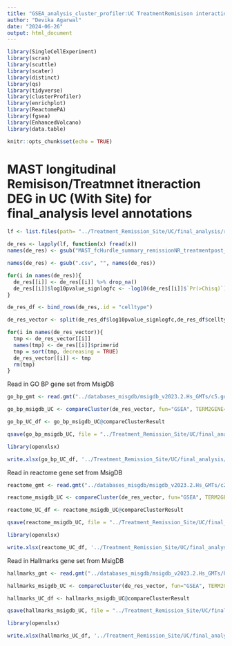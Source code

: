 ```yaml
---
title: "GSEA_analysis_cluster_profiler:UC TreatmentRemisison interaction With Site DEG"
author: "Devika Agarwal"
date: "2024-06-26"
output: html_document
---
```


```r
library(SingleCellExperiment)
library(scran)
library(scuttle)
library(scater)
library(distinct)
library(qs)
library(tidyverse)
library(clusterProfiler)
library(enrichplot)
library(ReactomePA)
library(fgsea)
library(EnhancedVolcano)
library(data.table)

knitr::opts_chunk$set(echo = TRUE)
```
# MAST longitudinal Remisison/Treatmnet itneraction DEG in UC (With Site) for final_analysis level annotations

```r
lf <- list.files(path= "../Treatment_Remission_Site/UC/final_analysis/results/", pattern="MAST_fcHurdle_summary", full.names = T)
```

```r
de_res <- lapply(lf, function(x) fread(x))
names(de_res) <- gsub("MAST_fcHurdle_summary_remissionNR_treatmentpost_with_siteUC_remission_R_NR_", "", basename(lf))
```

```r
names(de_res) <- gsub(".csv", "", names(de_res))
```


```r
for(i in names(de_res)){
  de_res[[i]] <- de_res[[i]] %>% drop_na()
  de_res[[i]]$log10pvalue_signlogfc <- -log10(de_res[[i]]$`Pr(>Chisq)`) *sign(de_res[[i]]$coef) 
}
```



```r
de_res_df <- bind_rows(de_res,.id = "celltype")
```

```r
de_res_vector <- split(de_res_df$log10pvalue_signlogfc,de_res_df$celltype)
```


```r
for(i in names(de_res_vector)){
  tmp <- de_res_vector[[i]]
  names(tmp) <- de_res[[i]]$primerid
  tmp = sort(tmp, decreasing = TRUE)
  de_res_vector[[i]] <- tmp
  rm(tmp)
}
```

Read in GO BP gene set from MsigDB

```r
go_bp_gmt <- read.gmt("../databases_misgdb/msigdb_v2023.2.Hs_GMTs/c5.go.bp.v2023.2.Hs.symbols.gmt")
```

```r
go_bp_msigdb_UC <- compareCluster(de_res_vector, fun="GSEA", TERM2GENE= go_bp_gmt, minGSSize=30,maxGSSize = 300, seed=764,eps=0,nPermSimple = 10000)
```

```r
go_bp_UC_df <- go_bp_msigdb_UC@compareClusterResult
```

```r
qsave(go_bp_msigdb_UC, file = "../Treatment_Remission_Site/UC/final_analysis/Treatment_remission_interaction_with_site_final_analysis_UC_Cluster_Profiler_Msigdb_GOBP_FGSEA_obj.qs")
```

```r
library(openxlsx)
```

```r
write.xlsx(go_bp_UC_df, '../Treatment_Remission_Site/UC/final_analysis/Treatment_remission_interaction_with_site_UC_final_analysis_Msig_DB_Go_BP_GSEA_results.xlsx')
```


Read in reactome gene set from MsigDB

```r
reactome_gmt <- read.gmt("../databases_misgdb/msigdb_v2023.2.Hs_GMTs/c2.cp.reactome.v2023.2.Hs.symbols.gmt")
```

```r
reactome_msigdb_UC <- compareCluster(de_res_vector, fun="GSEA", TERM2GENE= reactome_gmt, minGSSize=20,maxGSSize = 300, seed=764,eps=0,nPermSimple = 10000)
```

```r
reactome_UC_df <- reactome_msigdb_UC@compareClusterResult
```

```r
qsave(reactome_msigdb_UC, file = "../Treatment_Remission_Site/UC/final_analysis/Treatment_remission_interaction_with_site_final_analysis_UC_Cluster_Profiler_Msigdb_Reactome_FGSEA_obj.qs")
```

```r
library(openxlsx)
```

```r
write.xlsx(reactome_UC_df, '../Treatment_Remission_Site/UC/final_analysis/Treatment_remission_interaction_with_site_UC_final_analysis_Msig_DB_Reactome_GSEA_results.xlsx')
```




Read in Hallmarks gene set from MsigDB

```r
hallmarks_gmt <- read.gmt("../databases_misgdb/msigdb_v2023.2.Hs_GMTs/h.all.v2023.2.Hs.symbols.gmt")
```

```r
hallmarks_msigdb_UC <- compareCluster(de_res_vector, fun="GSEA", TERM2GENE= hallmarks_gmt, minGSSize=20,maxGSSize = 300, seed=764,eps=0,nPermSimple = 10000)
```

```r
hallmarks_UC_df <- hallmarks_msigdb_UC@compareClusterResult
```

```r
qsave(hallmarks_msigdb_UC, file = "../Treatment_Remission_Site/UC/final_analysis/Treatment_remission_interaction_with_site_final_analysis_UC_Cluster_Profiler_Msigdb_hallmarks_FGSEA_obj.qs")
```

```r
library(openxlsx)
```

```r
write.xlsx(hallmarks_UC_df, '../Treatment_Remission_Site/UC/final_analysis/Treatment_remission_interaction_with_site_UC_final_analysis_Msig_DB_hallmarks_GSEA_results.xlsx')
```
